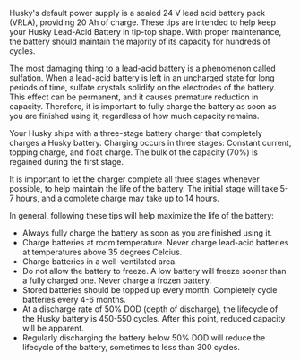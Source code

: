 Husky's default power supply is a sealed 24 V lead acid battery pack (VRLA), providing 20 Ah of charge.
These tips are intended to help keep your Husky Lead-Acid Battery in tip-top shape.
With proper maintenance, the battery should maintain the majority of its capacity for hundreds of cycles.

The most damaging thing to a lead-acid battery is a phenomenon called sulfation.
When a lead-acid battery is left in an uncharged state for long periods of time, sulfate
crystals solidify on the electrodes of the battery.
This effect can be permanent, and it causes premature reduction in capacity.
Therefore, it is important to fully charge the battery as soon as you are finished using it,
regardless of how much capacity remains.

Your Husky ships with a three-stage battery charger that completely charges a Husky battery.
Charging occurs in three stages: Constant current, topping charge, and float charge.
The bulk of the capacity (70%) is regained during the first stage.

It is important to let the charger complete all three stages whenever possible, to help maintain the life of the battery.
The initial stage will take 5-7 hours, and a complete charge may take up to 14 hours.

In general, following these tips will help maximize the life of the battery:

- Always fully charge the battery as soon as you are finished using it.
- Charge batteries at room temperature. Never charge lead-acid batteries at temperatures above 35 degrees Celcius.
- Charge batteries in a well-ventilated area.
- Do not allow the battery to freeze. A low battery will freeze sooner than a fully charged one. Never charge a frozen battery.
- Stored batteries should be topped up every month. Completely cycle batteries every 4-6 months.
- At a discharge rate of 50% DOD (depth of discharge), the lifecycle of the Husky battery is 450-550 cycles.
  After this point, reduced capacity will be apparent.
- Regularly discharging the battery below 50% DOD will reduce the lifecycle of the battery, sometimes to less than 300 cycles.
